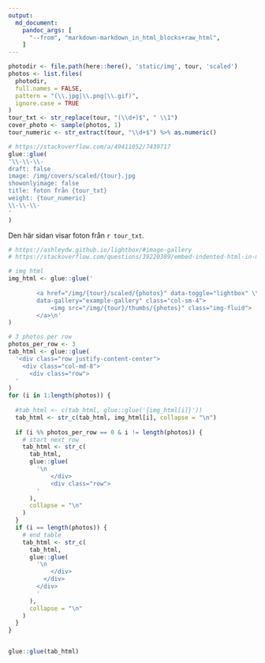 ```yaml
---
output: 
  md_document:
    pandoc_args: [
      "--from", "markdown-markdown_in_html_blocks+raw_html",
    ]
---
```

```r
photodir <- file.path(here::here(), 'static/img', tour, 'scaled')
photos <- list.files(
  photodir, 
  full.names = FALSE, 
  pattern = "(\\.jpg|\\.png|\\.gif)", 
  ignore.case = TRUE
)
tour_txt <- str_replace(tour, "(\\d+)$", " \\1")
cover_photo <- sample(photos, 1)
tour_numeric <- str_extract(tour, "\\d+$") %>% as.numeric()
```
```r
# https://stackoverflow.com/a/49411052/7439717
glue::glue(
'\\-\\-\\-  
draft: false  
image: /img/covers/scaled/{tour}.jpg  
showonlyimage: false  
title: foton från {tour_txt}  
weight: {tour_numeric}  
\\-\\-\\-  
'
)
```


Den här sidan visar foton från `r tour_txt`.

```r
# https://ashleydw.github.io/lightbox/#image-gallery
# https://stackoverflow.com/questions/39220389/embed-indented-html-in-markdown-with-pandoc

# img html
img_html <- glue::glue('
  
        <a href="/img/{tour}/scaled/{photos}" data-toggle="lightbox" \\
        data-gallery="example-gallery" class="col-sm-4">
            <img src="/img/{tour}/thumbs/{photos}" class="img-fluid">
        </a>\n'
)

# 3 photos per row
photos_per_row <- 3
tab_html <- glue::glue(
  '<div class="row justify-content-center">
    <div class="col-md-8">
      <div class="row">
  '
)
for (i in 1:length(photos)) {
  
  #tab_html <- c(tab_html, glue::glue('{img_html[i]}'))
  tab_html <- str_c(tab_html, img_html[i], collapse = "\n")
  
  if (i %% photos_per_row == 0 & i != length(photos)) {
    # start next row
    tab_html <- str_c(
      tab_html, 
      glue::glue( 
        '\n
            </div>
            <div class="row">
        '  
      ), 
      collapse = "\n"
    )
  }
  if (i == length(photos)) {
    # end table
    tab_html <- str_c(
      tab_html, 
      glue::glue(
        '\n
            </div>
          </div>
        </div>
        '
      ), 
      collapse = "\n"
    )
  }  
}


glue::glue(tab_html)
```

